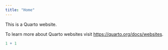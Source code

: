 ```yaml
---
title: "Home"
---
```


This is a Quarto website.

To learn more about Quarto websites visit <https://quarto.org/docs/websites>.

```r
1 + 1
```


